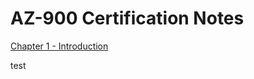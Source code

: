 # AZ-900 Certification Notes
[Chapter 1 - Introduction](/posts/azure/az-900/chapter1-introduction)

test
